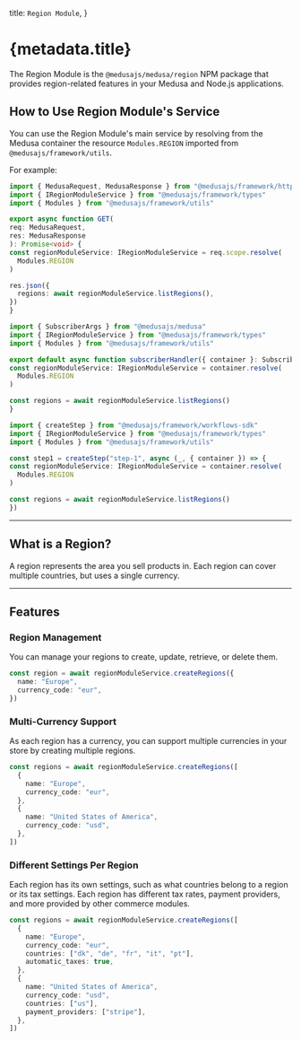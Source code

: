 
  title: `Region Module`,
}

# {metadata.title}

The Region Module is the `@medusajs/medusa/region` NPM package that provides region-related features in your Medusa and Node.js applications.

## How to Use Region Module's Service

You can use the Region Module's main service by resolving from the Medusa container the resource `Modules.REGION` imported from `@medusajs/framework/utils`.

For example:

<CodeTabs groupId="resource-type">
  <CodeTab label="API Route" value="api-route">

  ```ts title="src/api/store/custom/route.ts"
  import { MedusaRequest, MedusaResponse } from "@medusajs/framework/http"
  import { IRegionModuleService } from "@medusajs/framework/types"
  import { Modules } from "@medusajs/framework/utils"

export async function GET(
  req: MedusaRequest,
  res: MedusaResponse
): Promise<void> {
  const regionModuleService: IRegionModuleService = req.scope.resolve(
    Modules.REGION
  )

  res.json({
    regions: await regionModuleService.listRegions(),
  })
}
```

  </CodeTab>
  <CodeTab label="Subscriber" value="subscribers">

  ```ts title="src/subscribers/custom-handler.ts"
  import { SubscriberArgs } from "@medusajs/medusa"
  import { IRegionModuleService } from "@medusajs/framework/types"
  import { Modules } from "@medusajs/framework/utils"

export default async function subscriberHandler({ container }: SubscriberArgs) {
  const regionModuleService: IRegionModuleService = container.resolve(
    Modules.REGION
  )

  const regions = await regionModuleService.listRegions()
}
```

  </CodeTab>
  <CodeTab label="Workflow Step" value="workflow-step">

  ```ts title="src/workflows/hello-world/step1.ts"
  import { createStep } from "@medusajs/framework/workflows-sdk"
  import { IRegionModuleService } from "@medusajs/framework/types"
  import { Modules } from "@medusajs/framework/utils"

const step1 = createStep("step-1", async (_, { container }) => {
  const regionModuleService: IRegionModuleService = container.resolve(
    Modules.REGION
  )

  const regions = await regionModuleService.listRegions()
})
```

  </CodeTab>
</CodeTabs>

---

## What is a Region?

A region represents the area you sell products in. Each region can cover multiple countries, but uses a single currency.

---

## Features

### Region Management

You can manage your regions to create, update, retrieve, or delete them.

```ts
const region = await regionModuleService.createRegions({
  name: "Europe",
  currency_code: "eur",
})
```

### Multi-Currency Support

As each region has a currency, you can support multiple currencies in your store by creating multiple regions.

```ts
const regions = await regionModuleService.createRegions([
  {
    name: "Europe",
    currency_code: "eur",
  },
  {
    name: "United States of America",
    currency_code: "usd",
  },
])
```

### Different Settings Per Region

Each region has its own settings, such as what countries belong to a region or its tax settings. Each region has different tax rates, payment providers, and more provided by other commerce modules.

```ts
const regions = await regionModuleService.createRegions([
  {
    name: "Europe",
    currency_code: "eur",
    countries: ["dk", "de", "fr", "it", "pt"],
    automatic_taxes: true,
  },
  {
    name: "United States of America",
    currency_code: "usd",
    countries: ["us"],
    payment_providers: ["stripe"],
  },
])
```

